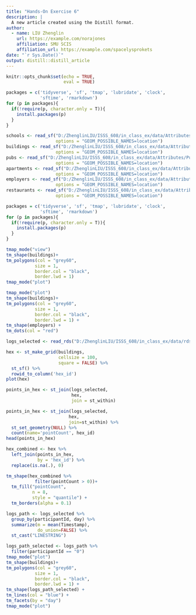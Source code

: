```yaml
---
title: "Hands-On Exercise 6"
description: |
  A new article created using the Distill format.
author:
  - name: LIU Zhenglin
    url: https://example.com/norajones
    affiliation: SMU SCIS
    affiliation_url: https://example.com/spacelysprokets
date: "`r Sys.Date()`"
output: distill::distill_article
---
```


```r
knitr::opts_chunk$set(echo = TRUE,
                      eval = TRUE)
```

```r
packages = c('tidyverse', 'sf', 'tmap', 'lubridate', 'clock', 
             'sftime', 'rmarkdown')
for (p in packages){
  if(!require(p, character.only = T)){
    install.packages(p)
  }
}
```


```r
schools <- read_sf("D:/ZhenglinLIU/ISSS_608/in_class_ex/data/Attributes/Schools.csv", 
                   options = "GEOM_POSSIBLE_NAMES=location")
buildings <- read_sf("D:/ZhenglinLIU/ISSS_608/in_class_ex/data/Attributes/Buildings.csv", 
                   options = "GEOM_POSSIBLE_NAMES=location")
pubs <- read_sf("D:/ZhenglinLIU/ISSS_608/in_class_ex/data/Attributes/Pubs.csv", 
                   options = "GEOM_POSSIBLE_NAMES=location")
apartments <- read_sf("D:/ZhenglinLIU/ISSS_608/in_class_ex/data/Attributes/Apartments.csv", 
                   options = "GEOM_POSSIBLE_NAMES=location")
employers <- read_sf("D:/ZhenglinLIU/ISSS_608/in_class_ex/data/Attributes/Employers.csv", 
                   options = "GEOM_POSSIBLE_NAMES=location")
restaurants <- read_sf("D:/ZhenglinLIU/ISSS_608/in_class_ex/data/Attributes/Restaurants.csv", 
                   options = "GEOM_POSSIBLE_NAMES=location")
```


```r
packages = c('tidyverse', 'sf', 'tmap', 'lubridate', 'clock', 
             'sftime', 'rmarkdown')
for (p in packages){
  if(!require(p, character.only = T)){
    install.packages(p)
  }
}
```

```r
tmap_mode("view")
tm_shape(buildings)+
tm_polygons(col = "grey60",
           size = 1,
           border.col = "black",
           border.lwd = 1)
tmap_mode("plot")
```


```r
tmap_mode("plot")
tm_shape(buildings)+
tm_polygons(col = "grey60",
           size = 1,
           border.col = "black",
           border.lwd = 1) +
tm_shape(employers) +
tm_dots(col = "red")
```

```r
logs_selected <- read_rds("D:/ZhenglinLIU/ISSS_608/in_class_ex/data/rds/logs_selected.rds")
```

```r
hex <- st_make_grid(buildings,
                    cellsize = 100,
                    square = FALSE) %>% 
  st_sf() %>% 
  rowid_to_column('hex_id')
plot(hex)
```

```r
points_in_hex <- st_join(logs_selected,
                         hex,
                         join = st_within)
```


```r
points_in_hex <- st_join(logs_selected, 
                        hex, 
                        join=st_within) %>%
  st_set_geometry(NULL) %>%
  count(name='pointCount', hex_id)
head(points_in_hex)
```

```r
hex_combined <- hex %>%
  left_join(points_in_hex, 
            by = 'hex_id') %>%
  replace(is.na(.), 0)
```

```r
tm_shape(hex_combined %>%
           filter(pointCount > 0))+
  tm_fill("pointCount",
          n = 8,
          style = "quantile") +
  tm_borders(alpha = 0.1)
```

```r
logs_path <- logs_selected %>%
  group_by(participantId, day) %>%
  summarize(m = mean(Timestamp), 
            do_union=FALSE) %>%
  st_cast("LINESTRING")
```

```r
logs_path_selected <- logs_path %>% 
  filter(participantId == "0")
tmap_mode("plot")
tm_shape(buildings)+
tm_polygons(col = "grey60",
           size = 1,
           border.col = "black",
           border.lwd = 1) +
tm_shape(logs_path_selected) +
tm_lines(col = "blue") +
tm_facets(by = "day")
tmap_mode("plot")
```

